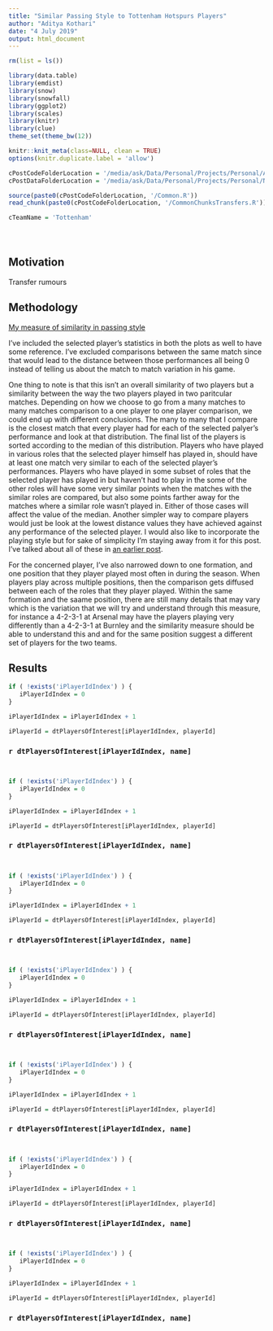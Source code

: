 ```yaml
---
title: "Similar Passing Style to Tottenham Hotspurs Players"
author: "Aditya Kothari"
date: "4 July 2019"
output: html_document
---
```


```r
   
rm(list = ls())

library(data.table)
library(emdist)
library(snow)
library(snowfall)
library(ggplot2)
library(scales)
library(knitr)
library(clue)
theme_set(theme_bw(12))

knitr::knit_meta(class=NULL, clean = TRUE)
options(knitr.duplicate.label = 'allow')

```

```r

cPostCodeFolderLocation = '/media/ask/Data/Personal/Projects/Personal/AnalysingFootballData/EMDRelated/'
cPostDataFolderLocation = '/media/ask/Data/Personal/Projects/Personal/NoSuchThingAs4231'

source(paste0(cPostCodeFolderLocation, '/Common.R'))
read_chunk(paste0(cPostCodeFolderLocation, '/CommonChunksTransfers.R'))

cTeamName = 'Tottenham'

```

```r
```

```r
```

# {.tabset .tabset-fade .tabset-pills}

## Motivation

Transfer rumours

## Methodology

<a href = "https://thecomeonman.github.io/SpatialSimilaritiesBetweenPlayers/">My measure of similarity in passing style</a>

I've included the selected player's statistics in both the plots as well to have some reference. I've excluded comparisons between the same match since that would lead to the distance between those performances all being 0 instead of telling us about the match to match variation in his game.

One thing to note is that this isn't an overall similarity of two players but a similarity between the way the two players played in two paritcular matches. Depending on how we choose to go from a many matches to many matches comparison to a one player to one player comparison, we could end up with different conclusions. The many to many that I compare is the closest match that every player had for each of the selected palyer's performance and look at that distribution. The final list of the players is sorted according to the median of this distribution. Players who have played in various roles that the selected player himself has played in, should have at least one match very similar to each of the selected player's performances. Players who have played in some subset of roles that the selected player has played in but haven't had to play in the some of the other roles will have some very similar points when the matches with the similar roles are compared, but also some points farther away for the matches where a similar role wasn't played in. Either of those cases will affect the value of the median. Another simpler way to compare players would just be look at the lowest distance values they have achieved against any performance of the selected player. I would also like to incorporate the playing style but for sake of simplicity I'm staying away from it for this post. I've talked about all of these in <a href = "">an earlier post</a>.

For the concerned player, I've also narrowed down to one formation, and one position that they player played most often in during the season. When players play across multiple positions, then the comparison gets diffused between each of the roles that they player played. Within the same formation and the saame position, there are still many details that may vary which is the variation that we will try and understand through this measure, for instance a 4-2-3-1 at Arsenal may have the players playing very differently than a 4-2-3-1 at Burnley and the similarity measure should be able to understand this and and for the same position suggest a different set of players for the two teams.

## Results {.tabset .tabset-fade .tabset-pills}




```r

if ( !exists('iPlayerIdIndex') ) {
   iPlayerIdIndex = 0
}   

iPlayerIdIndex = iPlayerIdIndex + 1

iPlayerId = dtPlayersOfInterest[iPlayerIdIndex, playerId]

```

### `r dtPlayersOfInterest[iPlayerIdIndex, name]` {.tabset .tabset-fade .tabset-pills}

```r
```

```r
```






```r

if ( !exists('iPlayerIdIndex') ) {
   iPlayerIdIndex = 0
}   

iPlayerIdIndex = iPlayerIdIndex + 1

iPlayerId = dtPlayersOfInterest[iPlayerIdIndex, playerId]

```

### `r dtPlayersOfInterest[iPlayerIdIndex, name]` {.tabset .tabset-fade .tabset-pills}

```r
```

```r
```






```r

if ( !exists('iPlayerIdIndex') ) {
   iPlayerIdIndex = 0
}   

iPlayerIdIndex = iPlayerIdIndex + 1

iPlayerId = dtPlayersOfInterest[iPlayerIdIndex, playerId]

```

### `r dtPlayersOfInterest[iPlayerIdIndex, name]` {.tabset .tabset-fade .tabset-pills}

```r
```

```r
```






```r

if ( !exists('iPlayerIdIndex') ) {
   iPlayerIdIndex = 0
}   

iPlayerIdIndex = iPlayerIdIndex + 1

iPlayerId = dtPlayersOfInterest[iPlayerIdIndex, playerId]

```

### `r dtPlayersOfInterest[iPlayerIdIndex, name]` {.tabset .tabset-fade .tabset-pills}

```r
```

```r
```






```r

if ( !exists('iPlayerIdIndex') ) {
   iPlayerIdIndex = 0
}   

iPlayerIdIndex = iPlayerIdIndex + 1

iPlayerId = dtPlayersOfInterest[iPlayerIdIndex, playerId]

```

### `r dtPlayersOfInterest[iPlayerIdIndex, name]` {.tabset .tabset-fade .tabset-pills}

```r
```

```r
```






```r

if ( !exists('iPlayerIdIndex') ) {
   iPlayerIdIndex = 0
}   

iPlayerIdIndex = iPlayerIdIndex + 1

iPlayerId = dtPlayersOfInterest[iPlayerIdIndex, playerId]

```

### `r dtPlayersOfInterest[iPlayerIdIndex, name]` {.tabset .tabset-fade .tabset-pills}

```r
```

```r
```






```r

if ( !exists('iPlayerIdIndex') ) {
   iPlayerIdIndex = 0
}   

iPlayerIdIndex = iPlayerIdIndex + 1

iPlayerId = dtPlayersOfInterest[iPlayerIdIndex, playerId]

```

### `r dtPlayersOfInterest[iPlayerIdIndex, name]` {.tabset .tabset-fade .tabset-pills}

```r
```

```r
```


